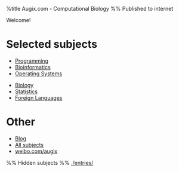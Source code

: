 %title Augix.com - Computational Biology
%% Published to internet

Welcome!

= Selected subjects =
* [[wiki/Programming|Programming]]
* [[wiki/Bioinformatics|Bioinformatics]]
* [[wiki/IT Notes|Operating Systems]]

* [[wiki/Biology Notes|Biology]]
* [[wiki/Statistics|Statistics]]
* [[wiki/Foreign Language|Foreign Languages]]
 
= Other =
* [[./blog/Blog|Blog]]
* [[wiki/Main Page|All subjects]]
* [[http://weibo.com/augix|weibo.com/augix]]

%% Hidden subjects
%% [[./entries/]] 
